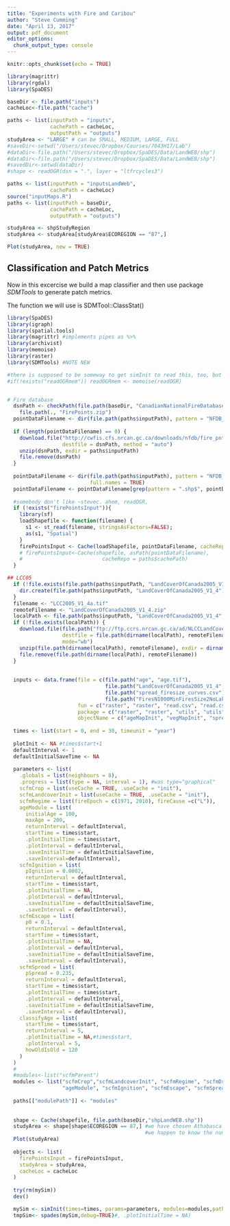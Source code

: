 ```yaml
---
title: "Experiments with Fire and Caribou"
author: "Steve Cumming"
date: "April 13, 2017"
output: pdf_document
editor_options: 
  chunk_output_type: console
---
```


```r
knitr::opts_chunk$set(echo = TRUE)
```


```r
library(magrittr)
library(rgdal)
library(SpaDES)

baseDir <- file.path("inputs")
cacheLoc<-file.path("cache")

paths <- list(inputPath = "inputs",
              cachePath = cacheLoc,
              outputPath = "outputs")
studyArea <- "LARGE" # can be SMALL, MEDIUM, LARGE, FULL
#saveDir<-setwd("/Users/stevec/Dropbox/Courses/7043H17/Lab")
#dataDir<-file.path("/Users/stevec/Dropbox/SpaDES/Data/LandWEB/shp")
#dataDir<-file.path("/Users/stevec/Dropbox/SpaDES/Data/LandWEB/shp")
#savedDir<-setwd(dataDir)
#shape <- readOGR(dsn = ".", layer = "ltfrcycles3")

paths <- list(inputPath = "inputsLandWeb",
              cachePath = cacheLoc)
source("inputMaps.R")
paths <- list(inputPath = baseDir,
              cachePath = cacheLoc,
              outputPath = "outputs")

studyArea <- shpStudyRegion 
studyArea <- studyArea[studyArea$ECOREGION == "87",]

Plot(studyArea, new = TRUE)
```

## Classification and Patch Metrics

Now in this excercise we build a map classifier and then use package _SDMTools_ to generate patch metrics.

The function we will use is SDMTool::ClassStat()

```r
library(SpaDES)
library(igraph)
library(spatial.tools)
library(magrittr) #implements pipes as %>%
library(archivist)
library(memoise)
library(raster)
library(SDMTools) #NOTE NEW

#there is supposed to be someway to get simInit to read this, too, but the method are undocumented and I can not get them to work...s'matter of specifying the names arguments of readOGR, and also in what environment or package to look for the memoised version we just created here.
#if(!exists("readOGRmem")) readOGRmem <- memoise(readOGR)


# Fire database
  dsnPath <- checkPath(file.path(baseDir, "CanadianNationalFireDatabase", "NFDB_point"),  create = TRUE) %>% 
    file.path(., "FirePoints.zip")
  pointDataFilename <- dir(file.path(paths$inputPath), pattern = "NFDB_point", full.names = TRUE)
  
  if (length(pointDataFilename) == 0) {
    download.file("http://cwfis.cfs.nrcan.gc.ca/downloads/nfdb/fire_pnt/current_version/NFDB_point.zip", 
                  destfile = dsnPath, method = "auto")
    unzip(dsnPath, exdir = paths$inputPath)
    file.remove(dsnPath)
  }
  
  pointDataFilename <- dir(file.path(paths$inputPath), pattern = "NFDB_point", 
                           full.names = TRUE)
  pointDataFilename <- pointDataFilename[grep(pattern = ".shp$", pointDataFilename)]
  
  #somebody don't like ~stevec. ahem, readOGR,
  if (!exists("firePointsInput")){
    library(sf)
    loadShapefile <- function(filename) {
      s1 <- st_read(filename, stringsAsFactors=FALSE);
      as(s1, "Spatial")
    }
    firePointsInput <- Cache(loadShapefile, pointDataFilename, cacheRepo = paths$cachePath)
    # firePointsInput<-Cache(shapefile, asPath(pointDataFilename), 
    #                          cacheRepo = paths$cachePath)
  }

## LCC05
  if (!file.exists(file.path(paths$inputPath, "LandCoverOfCanada2005_V1_4"))) {
    dir.create(file.path(paths$inputPath, "LandCoverOfCanada2005_V1_4"))
  }
  filename <- "LCC2005_V1_4a.tif"
  remoteFilename <- "LandCoverOfCanada2005_V1_4.zip"
  localPath <- file.path(paths$inputPath, "LandCoverOfCanada2005_V1_4", filename)
  if (!file.exists(localPath)) {
    download.file(file.path("ftp://ftp.ccrs.nrcan.gc.ca/ad/NLCCLandCover/LandcoverCanada2005_250m", remoteFilename), 
                  destfile = file.path(dirname(localPath), remoteFilename) , 
                  mode="wb")
    unzip(file.path(dirname(localPath), remoteFilename), exdir = dirname(localPath))#, files="LandCoverOfCanada2005_V1_4/LCC2005_V1_4a.tif")
    file.remove(file.path(dirname(localPath), remoteFilename))
  }
  
  
  inputs <- data.frame(file = c(file.path("age", "age.tif"), 
                                file.path("LandCoverOfCanada2005_V1_4", "LCC2005_V1_4a.tif"),
                                file.path("spread_firesize_curves.csv"),
                                file.path("FiresN1000MinFiresSize2NoLakes.csv")),
                       fun = c("raster", "raster", "read.csv", "read.csv"),
                       package = c("raster", "raster", "utils", "utils"),
                       objectName = c("ageMapInit", "vegMapInit", "spreadCalibrationTable", "cTable2"))
  
  times <- list(start = 0, end = 30, timeunit = "year")
  
  plotInit <- NA #times$start+1
  defaultInterval <- 1
  defaultInitialSaveTime <- NA
  
  parameters <- list(
    .globals = list(neighbours = 8),
    .progress = list(type = NA, interval = 1), #was type="graphical"
    scfmCrop = list(useCache = TRUE, .useCache = "init"),
    scfmLandcoverInit = list(useCache = TRUE, .useCache = "init"),
    scfmRegime = list(fireEpoch = c(1971, 2010), fireCause =c("L")),
    ageModule = list(
      initialAge = 100, 
      maxAge = 200, 
      returnInterval = defaultInterval, 
      startTime = times$start,
      .plotInitialTime = times$start,
      .plotInterval = defaultInterval,
      .saveInitialTime = defaultInitialSaveTime, 
      .saveInterval=defaultInterval),
    scfmIgnition = list(
      pIgnition = 0.0002, 
      returnInterval = defaultInterval, 
      startTime = times$start,
      .plotInitialTime = NA,
      .plotInterval = defaultInterval,
      .saveInitialTime = defaultInitialSaveTime, 
      .saveInterval = defaultInterval),
    scfmEscape = list(
      p0 = 0.1, 
      returnInterval = defaultInterval, 
      startTime = times$start,
      .plotInitialTime = NA,
      .plotInterval = defaultInterval,
      .saveInitialTime = defaultInitialSaveTime, 
      .saveInterval = defaultInterval),
    scfmSpread = list(
      pSpread = 0.235, 
      returnInterval = defaultInterval, 
      startTime = times$start,
      .plotInitialTime = times$start,
      .plotInterval = defaultInterval,
      .saveInitialTime = defaultInitialSaveTime, 
      .saveInterval = defaultInterval),
    classifyAge = list(
      startTime = times$start,
      returnInterval = 5,
      .plotInitialTime = NA,#times$start,
      .plotInterval = 5,
      howOldIsOld = 120
    )
  )
  #
  #modules<-list("scfmParent")
  modules <- list("scfmCrop","scfmLandcoverInit", "scfmRegime", "scfmDriver",
                  "ageModule", "scfmIgnition", "scfmEscape", "scfmSpread", "classifyAge") # "caribou"
              
  paths[["modulePath"]] <- "modules"
  
  
  shape <- Cache(shapefile, file.path(baseDir,"shpLandWEB.shp"))
  studyArea <- shape[shape$ECOREGION == 87,] #we have chosen Athabasca Plains in northern SK
                                             #we happen to know the numeric code is 87 (easier to type)
  Plot(studyArea)
  
  objects <- list(
    firePointsInput = firePointsInput,
    studyArea = studyArea,
    cacheLoc = cacheLoc
  )
  
  try(rm(mySim))
  dev()
```

```r
  mySim <- simInit(times=times, params=parameters, modules=modules,paths=paths, objects=objects,inputs=inputs) 
  tmpSim<- spades(mySim,debug=TRUE)#, .plotInitialTime = NA)
```
